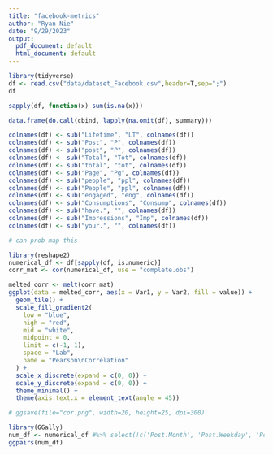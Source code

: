 ```yaml
---
title: "facebook-metrics"
author: "Ryan Nie"
date: "9/29/2023"
output:
  pdf_document: default
  html_document: default
---
```


```r
library(tidyverse)
df <- read.csv("data/dataset_Facebook.csv",header=T,sep=";")
df
```

```r
sapply(df, function(x) sum(is.na(x)))

data.frame(do.call(cbind, lapply(na.omit(df), summary)))
```

```r
colnames(df) <- sub("Lifetime", "LT", colnames(df))
colnames(df) <- sub("Post", "P", colnames(df))
colnames(df) <- sub("post", "P", colnames(df))
colnames(df) <- sub("Total", "Tot", colnames(df))
colnames(df) <- sub("total", "tot", colnames(df))
colnames(df) <- sub("Page", "Pg", colnames(df))
colnames(df) <- sub("people", "ppl", colnames(df))
colnames(df) <- sub("People", "ppl", colnames(df))
colnames(df) <- sub("engaged", "eng", colnames(df))
colnames(df) <- sub("Consumptions", "Consump", colnames(df))
colnames(df) <- sub("have.", "", colnames(df))
colnames(df) <- sub("Impressions", "Imp", colnames(df))
colnames(df) <- sub("your.", "", colnames(df))

# can prob map this
```

```r
library(reshape2)
numerical_df <- df[sapply(df, is.numeric)]
corr_mat <- cor(numerical_df, use = "complete.obs")

melted_corr <- melt(corr_mat)
ggplot(data = melted_corr, aes(x = Var1, y = Var2, fill = value)) +
  geom_tile() +
  scale_fill_gradient2(
    low = "blue",
    high = "red",
    mid = "white",
    midpoint = 0,
    limit = c(-1, 1),
    space = "Lab",
    name = "Pearson\nCorrelation"
  ) +
  scale_x_discrete(expand = c(0, 0)) +
  scale_y_discrete(expand = c(0, 0)) +
  theme_minimal() +
  theme(axis.text.x = element_text(angle = 45))

# ggsave(file="cor.png", width=20, height=25, dpi=300)
```

```r
library(GGally)
num_df <- numerical_df #%>% select(!c('Post.Month', 'Post.Weekday', 'Post.Hour', 'Paid', 'Category'))
ggpairs(num_df)
```

